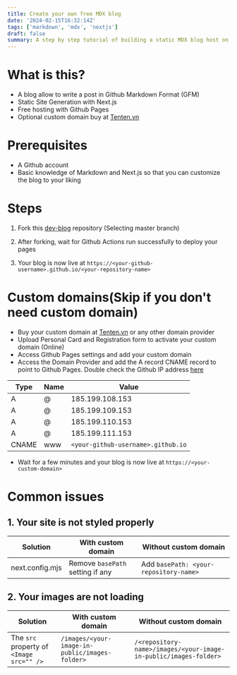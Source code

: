 ```yaml
---
title: Create your own free MDX blog
date: '2024-02-15T16:32:14Z'
tags: ['markdown', 'mdx', 'nextjs']
draft: false
summary: A step by step tutorial of building a static MDX blog host on Github
---
```


# What is this?

- A blog allow to write a post in Github Markdown Format (GFM)
- Static Site Generation with Next.js
- Free hosting with Github Pages
- Optional custom domain buy at [Tenten.vn](https://tenten.vn/affiliate-tenten?p=VN&u=ngothiensinh)

# Prerequisites

- A Github account
- Basic knowledge of Markdown and Next.js so that you can customize the blog to your liking

# Steps

1. Fork this [dev-blog](https://github.com/ngothiensinh/dev-blog/fork) repository (Selecting master branch)

2. After forking, wait for Github Actions run successfully to deploy your pages

3. Your blog is now live at `https://<your-github-username>.github.io/<your-repository-name>`

# Custom domains(Skip if you don't need custom domain)

- Buy your custom domain at [Tenten.vn](https://tenten.vn/affiliate-tenten?p=VN&u=ngothiensinh) or any other domain provider
- Upload Personal Card and Registration form to activate your custom domain (Online)
- Access Github Pages settings and add your custom domain
- Access the Domain Provider and add the A record CNAME record to point to Github Pages. Double check the Github IP address [here](https://docs.github.com/en/pages/configuring-a-custom-domain-for-your-github-pages-site/managing-a-custom-domain-for-your-github-pages-site)

| Type  | Name | Value                              |
| ----- | ---- | ---------------------------------- |
| A     | @    | 185.199.108.153                    |
| A     | @    | 185.199.109.153                    |
| A     | @    | 185.199.110.153                    |
| A     | @    | 185.199.111.153                    |
| CNAME | www  | `<your-github-username>.github.io` |

- Wait for a few minutes and your blog is now live at `https://<your-custom-domain>`

# Common issues

## 1. Your site is not styled properly

| Solution        | With custom domain               | Without custom domain                  |
| --------------- | -------------------------------- | -------------------------------------- |
| next.config.mjs | Remove `basePath` setting if any | Add `basePath: <your-repository-name>` |

## 2. Your images are not loading

| Solution                                 | With custom domain                             | Without custom domain                                            |
| ---------------------------------------- | ---------------------------------------------- | ---------------------------------------------------------------- |
| The `src` property of `<Image src="" />` | `/images/<your-image-in-public/images-folder>` | `/<repository-name>/images/<your-image-in-public/images-folder>` |
